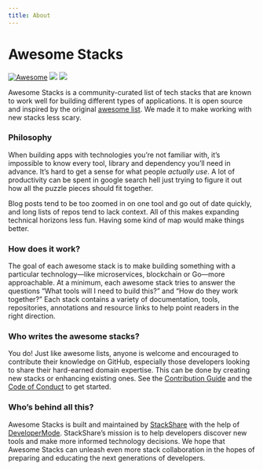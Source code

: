 ```yaml
---
title: About
---
```



# Awesome Stacks

[![Awesome](https://cdn.rawgit.com/sindresorhus/awesome/d7305f38d29fed78fa85652e3a63e154dd8e8829/media/badge.svg)](https://github.com/sindresorhus/awesome)
<a title="MIT License" href={props.data.site.siteMetadata.repository}><img src="https://img.shields.io/npm/l/express.svg" /></a>
<a title="StackShare" href={props.data.site.siteMetadata.techStack}><img src="https://img.shields.io/badge/tech-stack-0690fa.svg?style=flat" /></a>

Awesome Stacks is a community-curated list of tech stacks that are known to work well for building different types of applications. It is open source and inspired by the original [awesome list](http://awesome.re/). We made it to make working with new stacks less scary.

### Philosophy

When building apps with technologies you’re not familiar with, it’s impossible to know every tool, library and dependency you’ll need in advance. It’s hard to get a sense for what people *actually use*. A lot of productivity can be spent in google search hell just trying to figure it out how all the puzzle pieces should fit together.

<div className="has-margin-top-20 has-margin-bottom-20 is-flex justify-center">
<TweetEmbed id='1105127213819555841' />
</div>

Blog posts tend to be too zoomed in on one tool and go out of date quickly, and long lists of repos tend to lack context. All of this makes expanding technical horizons less fun. Having some kind of map would make things better.

### How does it work?

The goal of each awesome stack is to make building something with a particular technology—like microservices, blockchain or Go—more approachable. At a minimum, each awesome stack tries to answer the questions “What tools will I need to build this?” and “How do they work together?” Each stack contains a variety of documentation, tools, repositories, annotations and resource links to help point readers in the right direction.

### Who writes the awesome stacks?

You do! Just like awesome lists, anyone is welcome and encouraged to contribute their knowledge on GitHub, especially those developers looking to share their hard-earned domain expertise. This can be done by creating new stacks or enhancing existing ones. See the [Contribution Guide](/docs) and the [Code of Conduct](https://github.com/stackshareio/awesome-stacks/blog/master/CODE_OF_CONDUCT.md) to get started.

### Who’s behind all this?

Awesome Stacks is built and maintained by [StackShare](https://https://stackshare.io/) with the help of [DeveloperMode](https://developermode.com/). StackShare’s mission is to help developers discover new tools and make more informed technology decisions. We hope that Awesome Stacks can unleash even more stack collaboration in the hopes of preparing and educating the next generations of developers.
